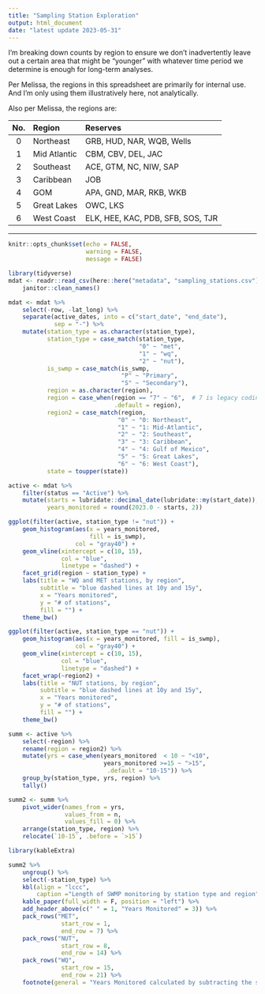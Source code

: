 ```yaml
---
title: "Sampling Station Exploration"
output: html_document
date: "latest update 2023-05-31"
---
```


I'm breaking down counts by region to ensure we don't inadvertently leave out a certain area that might be "younger" with whatever time period we determine is enough for long-term analyses.  

Per Melissa, the regions in this spreadsheet are primarily for internal use. And I'm only using them illustratively here, not analytically.  

Also per Melissa, the regions are:  

No. | Region | Reserves |  
:--: | :---- | :---- | 
0 | Northeast | GRB, HUD, NAR, WQB, Wells | 
1 | Mid Atlantic | CBM, CBV, DEL, JAC | 
2 | Southeast | ACE, GTM, NC, NIW, SAP | 
3 | Caribbean | JOB | 
4 | GOM | APA, GND, MAR, RKB, WKB | 
5 | Great Lakes | OWC, LKS | 
6 | West Coast | ELK, HEE, KAC, PDB, SFB, SOS, TJR | 

***  


```r
knitr::opts_chunk$set(echo = FALSE,
                      warning = FALSE,
                      message = FALSE)
```

```r
library(tidyverse)
mdat <- readr::read_csv(here::here("metadata", "sampling_stations.csv")) %>%
    janitor::clean_names()
```

```r
mdat <- mdat %>% 
    select(-row, -lat_long) %>% 
    separate(active_dates, into = c("start_date", "end_date"),
             sep = "-") %>% 
    mutate(station_type = as.character(station_type),
           station_type = case_match(station_type,
                                     "0" ~ "met",
                                     "1" ~ "wq",
                                     "2" ~ "nut"),
           is_swmp = case_match(is_swmp,
                                "P" ~ "Primary",
                                "S" ~ "Secondary"),
           region = as.character(region),
           region = case_when(region == "7" ~ "6",  # 7 is legacy coding and should be 6 
                              .default = region),
           region2 = case_match(region,
                               "0" ~ "0: Northeast",
                               "1" ~ "1: Mid-Atlantic",
                               "2" ~ "2: Southeast",
                               "3" ~ "3: Caribbean",
                               "4" ~ "4: Gulf of Mexico",
                               "5" ~ "5: Great Lakes",
                               "6" ~ "6: West Coast"),   
           state = toupper(state))

active <- mdat %>% 
    filter(status == "Active") %>% 
    mutate(starts = lubridate::decimal_date(lubridate::my(start_date)),
           years_monitored = round(2023.0 - starts, 2))
```

```r
ggplot(filter(active, station_type != "nut")) +
    geom_histogram(aes(x = years_monitored, 
                       fill = is_swmp),
                   col = "gray40") +
    geom_vline(xintercept = c(10, 15),
               col = "blue",
               linetype = "dashed") +
    facet_grid(region ~ station_type) +
    labs(title = "WQ and MET stations, by region",
         subtitle = "blue dashed lines at 10y and 15y",
         x = "Years monitored",
         y = "# of stations",
         fill = "") +
    theme_bw()
```

```r
ggplot(filter(active, station_type == "nut")) +
    geom_histogram(aes(x = years_monitored, fill = is_swmp),
                   col = "gray40") +
    geom_vline(xintercept = c(10, 15),
               col = "blue",
               linetype = "dashed") +
    facet_wrap(~region2) +
    labs(title = "NUT stations, by region",
         subtitle = "blue dashed lines at 10y and 15y",
         x = "Years monitored",
         y = "# of stations",
         fill = "") +
    theme_bw()
```

```r
summ <- active %>% 
    select(-region) %>% 
    rename(region = region2) %>% 
    mutate(yrs = case_when(years_monitored  < 10 ~ "<10",
                           years_monitored >=15 ~ ">15",
                            .default = "10-15")) %>% 
    group_by(station_type, yrs, region) %>% 
    tally()

summ2 <- summ %>% 
    pivot_wider(names_from = yrs,
                values_from = n,
                values_fill = 0) %>% 
    arrange(station_type, region) %>% 
    relocate(`10-15`, .before = `>15`)
```

```r
library(kableExtra)

summ2 %>% 
    ungroup() %>% 
    select(-station_type) %>% 
    kbl(align = "lccc",
        caption ="Length of SWMP monitoring by station type and region") %>%
    kable_paper(full_width = F, position = "left") %>%
    add_header_above(c(" " = 1, "Years Monitored" = 3)) %>% 
    pack_rows("MET",
               start_row = 1,
               end_row = 7) %>% 
    pack_rows("NUT",
               start_row = 8,
               end_row = 14) %>% 
    pack_rows("WQ",
               start_row = 15,
               end_row = 21) %>% 
    footnote(general = "Years Monitored calculated by subtracting the starting month/year for each station from the end of 2022.")
```


